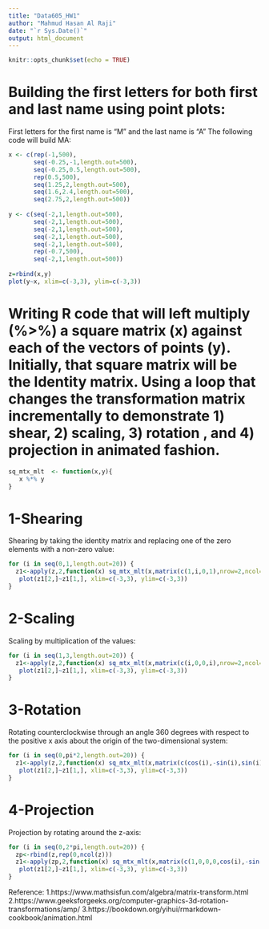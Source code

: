 ---
title: "Data605_HW1"
author: "Mahmud Hasan Al Raji"
date: "`r Sys.Date()`"
output: html_document
---

```{r setup, include=FALSE}
knitr::opts_chunk$set(echo = TRUE)
```

# Building the first letters for both first and last name using point plots:

First letters for the first name is "M" and the last name is "A"
The following code will build MA:

```{r }
x <- c(rep(-1,500),
       seq(-0.25,-1,length.out=500), 
       seq(-0.25,0.5,length.out=500), 
       rep(0.5,500),
       seq(1.25,2,length.out=500),
       seq(1.6,2.4,length.out=500),
       seq(2.75,2,length.out=500))
       
y <- c(seq(-2,1,length.out=500), 
       seq(-2,1,length.out=500), 
       seq(-2,1,length.out=500), 
       seq(-2,1,length.out=500),
       seq(-2,1,length.out=500),
       rep(-0.7,500),
       seq(-2,1,length.out=500))
       
z=rbind(x,y)
plot(y~x, xlim=c(-3,3), ylim=c(-3,3))

```

# Writing R code that will left multiply (%>%) a square matrix (x) against each of the vectors of points (y). Initially, that square matrix will be the Identity matrix. Using a loop that changes the transformation matrix incrementally to demonstrate 1) shear, 2) scaling, 3) rotation , and 4) projection in animated fashion.

```{r}
sq_mtx_mlt  <- function(x,y){
   x %*% y
}
```

# 1-Shearing
Shearing by taking the identity matrix and replacing one of the zero elements with a non-zero value:

```{r animation.hook="gifski"}

for (i in seq(0,1,length.out=20)) {
  z1<-apply(z,2,function(x) sq_mtx_mlt(x,matrix(c(1,i,0,1),nrow=2,ncol=2)))
   plot(z1[2,]~z1[1,], xlim=c(-3,3), ylim=c(-3,3))
}
```


# 2-Scaling
Scaling by multiplication of the values:

```{r animation.hook="gifski"}
for (i in seq(1,3,length.out=20)) {
  z1<-apply(z,2,function(x) sq_mtx_mlt(x,matrix(c(i,0,0,i),nrow=2,ncol=2)))
   plot(z1[2,]~z1[1,], xlim=c(-3,3), ylim=c(-3,3))
}

```


# 3-Rotation
Rotating counterclockwise through an angle 360 degrees with respect to the positive x axis about the origin of the two-dimensional system:

```{r animation.hook="gifski" }
for (i in seq(0,pi*2,length.out=20)) {
  z1<-apply(z,2,function(x) sq_mtx_mlt(x,matrix(c(cos(i),-sin(i),sin(i),cos(i)),nrow=2,ncol=2)))
   plot(z1[2,]~z1[1,], xlim=c(-3,3), ylim=c(-3,3))
}
```


# 4-Projection
Projection by rotating around the z-axis:

```{r animation.hook="gifski"}

for (i in seq(0,2*pi,length.out=20)) {
  zp<-rbind(z,rep(0,ncol(z)))
  z1<-apply(zp,2,function(x) sq_mtx_mlt(x,matrix(c(1,0,0,0,cos(i),-sin(i),0,sin(i),cos(i)),nrow=3,ncol=3)))
   plot(z1[2,]~z1[1,], xlim=c(-3,3), ylim=c(-3,3))
}

```


Reference: 
1.https://www.mathsisfun.com/algebra/matrix-transform.html
2.https://www.geeksforgeeks.org/computer-graphics-3d-rotation-transformations/amp/
3.https://bookdown.org/yihui/rmarkdown-cookbook/animation.html





